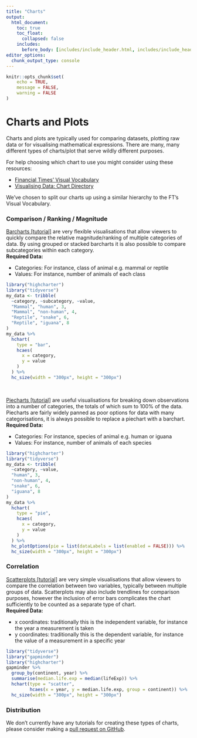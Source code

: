 ```yaml
---
title: "Charts"
output:
  html_document:
    toc: true
    toc_float:
      collapsed: false
    includes:
      before_body: [includes/include_header.html, includes/include_header_navpage.html]
editor_options: 
  chunk_output_type: console
---
```


```r
knitr::opts_chunk$set(
	echo = TRUE,
	message = FALSE,
	warning = FALSE
)
```

# Charts and Plots

Charts and plots are typically used for comparing datasets, plotting raw data or for visualising mathematical expressions. There are many, many different types of charts/plot that serve wildly different purposes.

For help choosing which chart to use you might consider using these resources:

- [Financial Times' Visual Vocabulary](http://ft-interactive.github.io/visual-vocabulary/)
- [Visualising Data: Chart Directory](http://chartmaker.visualisingdata.com/)

We've chosen to split our charts up using a similar hierarchy to the FT's Visual Vocabulary.

### Comparison / Ranking / Magnitude

<!--html_preserve-->
<div class="row">
   <div class="col-md-6">
   <span><a href="charts_barcharts.html">Barcharts [tutorial]</a> are very flexible visualisations that allow viewers to quickly compare the relative magnitude/ranking of multiple categories of data. By using grouped or stacked barcharts it is also possible to compare subcategories within each category.</span>
   <br>
   <strong>Required Data:</strong>
   <ul>
   <li>Categories: For instance, class of animal e.g. mammal or reptile</li>
   <li>Values: For instance, number of animals of each class</li>
   </ul>
   </div>
   <div class="col-md-4 vcenter">
```r
library("highcharter")
library("tidyverse")
my_data <- tribble(
  ~category, ~subcategory, ~value,
  "Mammal", "human", 3,
  "Mammal", "non-human", 4,
  "Reptile", "snake", 6,
  "Reptile", "iguana", 8
)
my_data %>%
  hchart(
    type = "bar",
    hcaes(
      x = category,
      y = value
    )
  ) %>%
  hc_size(width = "300px", height = "300px")
```
   </div>
   </div>
   <br>
<!--/html_preserve-->

<!--html_preserve-->
<div class="row">
   <div class="col-md-6">
   <span><a href="charts_piecharts.html">Piecharts [tutorial]</a> are useful visualisations for breaking down observations into a number of categories, the totals of which sum to 100% of the data. Piecharts are fairly widely panned as poor options for data with many categorisations, it is always possible to replace a piechart with a barchart.</span>
   <br>
   <strong>Required Data:</strong>
   <ul>
   <li>Categories: For instance, species of animal e.g. human or iguana</li>
   <li>Values: For instance, number of animals of each species</li>
   </ul>
   </div>
   <div class="col-md-4 vcenter">
```r
library("highcharter")
library("tidyverse")
my_data <- tribble(
  ~category, ~value,
  "human", 3,
  "non-human", 4,
  "snake", 6,
  "iguana", 8
)
my_data %>%
  hchart(
    type = "pie",
    hcaes(
      x = category,
      y = value
    )
  ) %>%
  hc_plotOptions(pie = list(dataLabels = list(enabled = FALSE))) %>%
  hc_size(width = "300px", height = "300px")
```
   </div>
   </div>
<!--/html_preserve-->


### Correlation

<!--html_preserve-->
<div class="row">
   <div class="col-md-6">
   <span><a href="charts_scatterplots.html">Scatterplots [tutorial]</a> are very simple visualisations that allow viewers to compare the correlation between two variables, typically between multiple groups of data. Scatterplots may also include trendlines for comparison purposes, however the inclusion of error bars complicates the chart sufficiently to be counted as a separate type of chart.</span>
   <br>
   <strong>Required Data:</strong>
   <ul>
   <li>x coordinates: traditionally this is the independent variable, for instance the year a measurement is taken</li>
   <li>y coordinates: traditionally this is the dependent variable, for instance the value of a measurement in a specific year</li>
   </ul>
   </div>
   <div class="col-md-4 vcenter">
```r
library("tidyverse")
library("gapminder")
library("highcharter")
gapminder %>%
  group_by(continent, year) %>%
  summarise(median.life.exp = median(lifeExp)) %>%
  hchart(type = "scatter",
         hcaes(x = year, y = median.life.exp, group = continent)) %>%
  hc_size(width = "300px", height = "300px")
```
   </div>
   </div>
<!--/html_preserve-->

### Distribution

We don't currently have any tutorials for creating these types of charts, please consider making a [pull request on GitHub](https://github.com/ox-it/OxfordIDN_charts).
